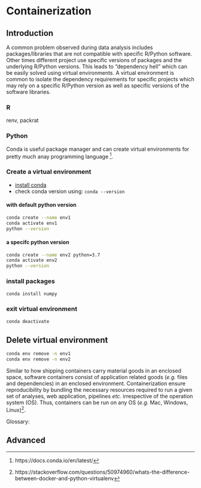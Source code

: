 # Containerization

## Introduction

A common problem observed during data analysis includes packages/libraries that are not compatible with specific R/Python software. Other times different project use specific versions of packages and the underlying R/Python versions. This leads to "dependency hell" which can be easily solved using virtual environments. A virtual environment is common to isolate the dependency requirements for specific projects which may rely on a specific R/Python version as well as specific versions of the software libraries.

### R

renv, packrat

### Python

Conda is useful package manager and can create virtual environments for pretty much anay programming language ^[https://docs.conda.io/en/latest/]. 

### Create a virtual environment
* [install conda](https://docs.conda.io/projects/conda/en/latest/user-guide/install/)
* check conda version using: ```conda --version```

#### with default python version

```bash
conda create --name env1
conda activate env1
python --version
```

#### a specifc python version

```bash
conda create --name env2 python=3.7
conda activate env2
python --version
```

### install packages

```bash
conda install numpy
```

### exit virtual environment

```bash
conda deactivate
```

## Delete virtual environment

```bash
conda env remove -n env1
conda env remove -n env2
```


Similar to how shipping containers carry material goods in an enclosed space, software containers consist of application related goods (*e.g.* files and dependencies) in an enclosed environment. Containerization ensure reproducibility by bundling the necessary resources required to run a given set of analyses, web application, pipelines *etc.* irrespective of the operation system (OS). Thus, containers can be run on any OS (*e.g.* Mac, Windows, Linux)^[ https://stackoverflow.com/questions/50974960/whats-the-difference-between-docker-and-python-virtualenv].


Glossary:


## Advanced
